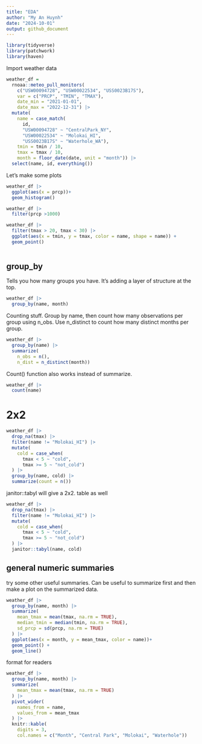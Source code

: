 ```yaml
---
title: "EDA"
author: "My An Huynh"
date: "2024-10-01"
output: github_document
---
```


```r
library(tidyverse)
library(patchwork)
library(haven)
```
 
Import weather data 
 
```r
weather_df = 
  rnoaa::meteo_pull_monitors(
    c("USW00094728", "USW00022534", "USS0023B17S"),
    var = c("PRCP", "TMIN", "TMAX"), 
    date_min = "2021-01-01",
    date_max = "2022-12-31") |>
  mutate(
    name = case_match(
      id, 
      "USW00094728" ~ "CentralPark_NY", 
      "USW00022534" ~ "Molokai_HI",
      "USS0023B17S" ~ "Waterhole_WA"),
    tmin = tmin / 10,
    tmax = tmax / 10,
    month = floor_date(date, unit = "month")) |> 
  select(name, id, everything())
```

Let's make some plots 
```r
weather_df |>  
  ggplot(aes(x = prcp))+
  geom_histogram()
```


```r
weather_df |> 
  filter(prcp >1000)
```


```r
weather_df |> 
  filter(tmax > 20, tmax < 30) |> 
  ggplot(aes(x = tmin, y = tmax, color = name, shape = name)) +
  geom_point()
  
```


## group_by 
Tells you how many groups you have. It's adding a layer of structure at the top. 
```r
weather_df |> 
  group_by(name, month)
```

Counting stuff. Group by name, then count how many observations per group using n_obs. Use n_distinct to count how many distinct months per group. 

```r
weather_df |> 
  group_by(name) |> 
  summarize(
    n_obs = n(),
    n_dist = n_distinct(month))
```

Count() function also works instead of summarize. 
```r
weather_df |> 
  count(name)
```


# 2x2

```r
weather_df |> 
  drop_na(tmax) |> 
  filter(name != "Molokai_HI") |> 
  mutate(
    cold = case_when(
      tmax < 5 ~ "cold",
      tmax >= 5 ~ "not_cold")
  ) |> 
  group_by(name, cold) |> 
  summarize(count = n())
```

janitor::tabyl will give a 2x2. table as well 
```r
weather_df |> 
  drop_na(tmax) |> 
  filter(name != "Molokai_HI") |> 
  mutate(
    cold = case_when(
      tmax < 5 ~ "cold",
      tmax >= 5 ~ "not_cold")
  ) |> 
  janitor::tabyl(name, cold)
```

## general numeric summaries
try some other useful summaries. Can be useful to summarize first and then make a plot on the summarized data. 

```r
weather_df |> 
  group_by(name, month) |> 
  summarize(
    mean_tmax = mean(tmax, na.rm = TRUE),
    median_tmin = median(tmin, na.rm = TRUE),
    sd_prcp = sd(prcp, na.rm = TRUE)
  ) |> 
  ggplot(aes(x = month, y = mean_tmax, color = name))+
  geom_point() + 
  geom_line()
```


format for readers 

```r
weather_df |> 
  group_by(name, month) |> 
  summarize(
    mean_tmax = mean(tmax, na.rm = TRUE) 
  ) |> 
  pivot_wider(
    names_from = name,
    values_from = mean_tmax
  ) |> 
  knitr::kable(
    digits = 3,
    col.names = c("Month", "Central Park", "Molokai", "Waterhole"))

```

